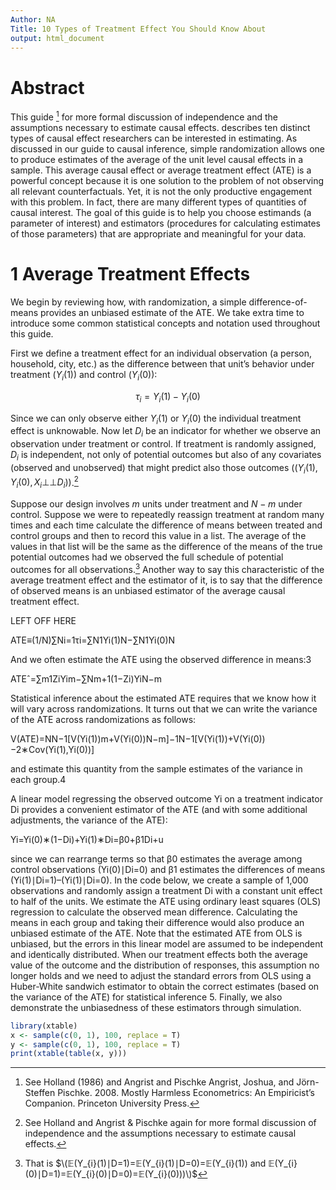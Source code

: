```yaml
---
Author: NA
Title: 10 Types of Treatment Effect You Should Know About
output: html_document
---
```



Abstract
==
This guide [^1] for more formal discussion of independence and the assumptions necessary to estimate causal effects. describes ten distinct types of causal effect researchers can be interested in estimating. As discussed in our guide to causal inference, simple randomization allows one to produce estimates of the average of the unit level causal effects in a sample. This average causal effect or average treatment effect (ATE) is a powerful concept because it is one solution to the problem of not observing all relevant counterfactuals. Yet, it is not the only productive engagement with this problem. In fact, there are many different types of quantities of causal interest. The goal of this guide is to help you choose estimands (a parameter of interest) and estimators (procedures for calculating estimates of those parameters) that are appropriate and meaningful for your data.

[^1]: See Holland (1986) and Angrist and Pischke  Angrist, Joshua, and Jörn-Steffen Pischke. 2008. Mostly Harmless Econometrics: An Empiricist’s Companion. Princeton University Press.

1 Average Treatment Effects
==
We begin by reviewing how, with randomization, a simple difference-of-means provides an unbiased estimate of the ATE. We take extra time to introduce some common statistical concepts and notation used throughout this guide.

First we define a treatment effect for an individual observation (a person, household, city, etc.) as the difference between that unit’s behavior under treatment $(Y_{i}(1))$ and control $(Y_{i}(0))$:

$$τ_{i}=Y_{i}(1)−Y_{i}(0)$$

Since we can only observe either $Y_{i}(1)$ or $Y_{i}(0)$ the individual treatment effect is unknowable. Now let $D_{i}$ be an indicator for whether we observe an observation under treatment or control. If treatment is randomly assigned, $D_{i}$ is independent, not only of potential outcomes but also of any covariates (observed and unobserved) that might predict also those outcomes $((Y_{i}(1),Y_{i}(0),X_{i}⊥⊥D_{i}))$.[^2]

[^2]: See Holland and Angrist & Pischke again for more formal discussion of independence and the assumptions necessary to estimate causal effects.

Suppose our design involves $m$ units under treatment and $N−m$ under control. Suppose we were to repeatedly reassign treatment at random many times and each time calculate the difference of means between treated and control groups and then to record this value in a list. The average of the values in that list will be the same as the difference of the means of the true potential outcomes had we observed the full schedule of potential outcomes for all observations.[^3] Another way to say this characteristic of the average treatment effect and the estimator of it, is to say that the difference of observed means is an unbiased estimator of the average causal treatment effect.

[^3]:  That is $\(𝔼(Y_{i}(1)∣D=1)=𝔼(Y_{i}(1)∣D=0)=𝔼(Y_{i}(1)) and 𝔼(Y_{i}(0)∣D=1)=𝔼(Y_{i}(0)∣D=0)=𝔼(Y_{i}(0)))\)$

LEFT OFF HERE

ATE≡(1/N)∑Ni=1τi=∑N1Yi(1)N−∑N1Yi(0)N

And we often estimate the ATE using the observed difference in means:3

ATEˆ=∑m1ZiYim−∑Nm+1(1−Zi)YiN−m

Statistical inference about the estimated ATE requires that we know how it will vary across randomizations. It turns out that we can write the variance of the ATE across randomizations as follows:

V(ATE)=NN−1[V(Yi(1))m+V(Yi(0))N−m]−1N−1[V(Yi(1))+V(Yi(0))−2∗Cov(Yi(1),Yi(0))]

and estimate this quantity from the sample estimates of the variance in each group.4

A linear model regressing the observed outcome Yi on a treatment indicator Di provides a convenient estimator of the ATE (and with some additional adjustments, the variance of the ATE):

Yi=Yi(0)∗(1−Di)+Yi(1)∗Di=β0+β1Di+u

since we can rearrange terms so that β0 estimates the average among control observations (Yi(0)∣Di=0) and β1 estimates the differences of means (Yi(1)∣Di=1)–(Yi(1)∣Di=0). In the code below, we create a sample of 1,000 observations and randomly assign a treatment Di with a constant unit effect to half of the units. We estimate the ATE using ordinary least squares (OLS) regression to calculate the observed mean difference. Calculating the means in each group and taking their difference would also produce an unbiased estimate of the ATE. Note that the estimated ATE from OLS is unbiased, but the errors in this linear model are assumed to be independent and identically distributed. When our treatment effects both the average value of the outcome and the distribution of responses, this assumption no longer holds and we need to adjust the standard errors from OLS using a Huber-White sandwich estimator to obtain the correct estimates (based on the variance of the ATE) for statistical inference 5. Finally, we also demonstrate the unbiasedness of these estimators through simulation.




```r
library(xtable)
x <- sample(c(0, 1), 100, replace = T)
y <- sample(c(0, 1), 100, replace = T)
print(xtable(table(x, y)))
```


